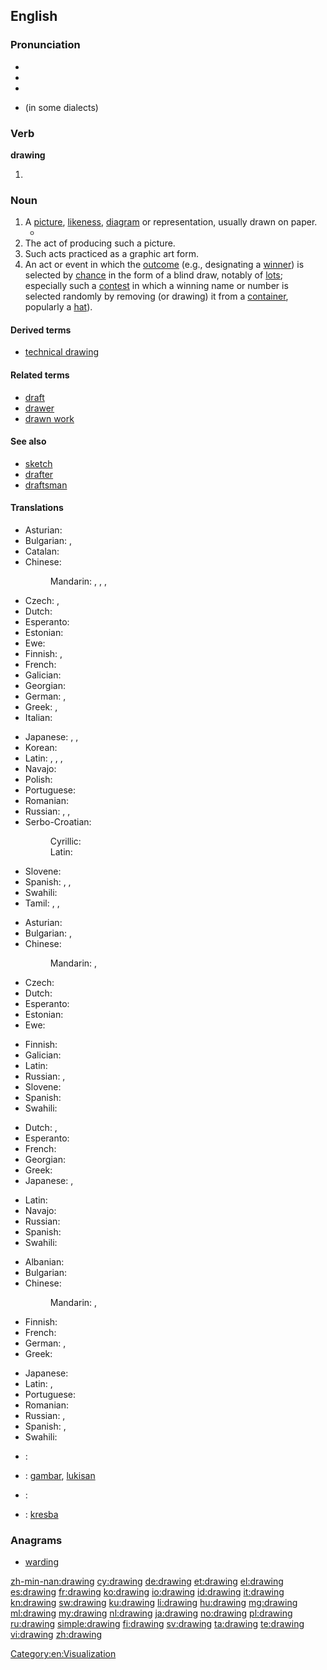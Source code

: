 ==English==

===Pronunciation===
{{wikipedia}}
* {{audio|en-us-drawing.ogg|Audio (US)}}
* {{IPA|/ˈdɹɑ.ɪŋ(ɡ)/|/ˈdɹɔ.ɪŋ(ɡ)/|/ˈdɹɑɹɪŋ(ɡ)/|/ˈdɹɔɹɪŋ(ɡ)/|lang=en}}
* {{rhymes|ɔːɪŋ}}
* {{rhymes|ɔːɹɪŋ}} (in some dialects)

===Verb===
'''drawing'''

# {{present participle of|draw}}

===Noun===
{{en-noun}}

# A [[picture]], [[likeness]], [[diagram]] or representation, usually drawn on paper.
#*{{quote-magazine|date=2012-03
|author=[[w:Brian Hayes (scientist)|Brian Hayes]]
|title=Pixels or Perish
|volume=100|issue=2|page=106
|magazine=[[w:American Scientist|American Scientist]]
|url=http://www.americanscientist.org/issues/pub/pixels-or-perish
|passage='''Drawings''' and pictures are more than mere ornaments in scientific discourse. Blackboard sketches, geological maps, diagrams of molecular structure, astronomical photographs, MRI images, the many varieties of statistical charts and graphs: These pictorial devices are indispensable tools for presenting evidence, for explaining a theory, for telling a story.}}
# The act of producing such a picture.
# Such acts practiced as a graphic art form.
# An act or event in which the [[outcome]] (e.g., designating a [[winner]]) is selected by [[chance]] in the form of a blind draw, notably of [[lot]]s; especially such a [[contest]] in which a winning name or number is selected randomly by removing (or drawing) it from a [[container]], popularly a [[hat]]).

====Derived terms====
* [[technical drawing]]

====Related terms====
* [[draft]]
* [[drawer]]
* [[drawn work]]

====See also====
* [[sketch]]
* [[drafter]]
* [[draftsman]]

====Translations====
{{trans-top|picture, likeness, diagram or representation}}
* Asturian: {{t-|ast|dibuxu|m}}
* Bulgarian: {{t+|bg|рисунка|f}},{{t+|bg|чертеж|m}}
* Catalan: {{t+|ca|dibuix|m}}
* Chinese:
*: Mandarin: {{t|cmn|圖畫|sc=Hani}}, {{t|cmn|图画|tr=túhuà|sc=Hani}}, {{t|cmn|圖片|sc=Hani}}, {{t|cmn|图片|tr=túpiàn|sc=Hani}}
* Czech: {{t+|cs|kresba|f}}, {{t-|cs|nákres|m}}
* Dutch: {{t+|nl|tekening}}
* Esperanto: {{t-|eo|desegnaĵo}}
* Estonian: {{t-|et|joonistus}}
* Ewe: {{tø|ee|nutata}}
* Finnish: {{t+|fi|piirros}}, {{t+|fi|piirustus}}
* French: {{t+|fr|dessin|m}}
* Galician: {{t-|gl|debuxo|m}}
* Georgian: {{t-|ka|ხატვა|tr=xatva|sc=Geor}}
* German: {{t+|de|Zeichnung|f}}, {{t+|de|Bild|n}}
* Greek: {{t+|el|σχέδιο|n|tr=schédio}}, {{t+|el|σχεδίασμα|n|tr=schedíasma}}
* Italian: {{t+|it|disegno|m}}
{{trans-mid}}
* Japanese: {{t+|ja|絵|tr=え, e|sc=Jpan}}, {{t-|ja|素描|tr=そびょう, sobyō|sc=Jpan}}, {{t+|ja|図画|tr=ずが, zuga|sc=Jpan}}
* Korean: {{t+|ko|그림|tr=geurim}}
* Latin: {{t-|la|imago}}, {{t+|la|descriptio}}, {{t+|la|forma}}, {{t-|la|designatio}}
* Navajo: {{tø|nv|naʼashchʼąąʼ}}
* Polish: {{t+|pl|rysunek|m}}
* Portuguese: {{t+|pt|desenho}}
* Romanian: {{t-|ro|desen|n}}
* Russian: {{t+|ru|рисунок|alt=рису́нок|tr=risúnok|m|sc=Cyrl}}, {{qualifier|draft, design, diagram}} {{t+|ru|чертёж|m|tr=čertjóž|sc=Cyrl}}, {{t+|ru|картинка|f|tr=kartínka|sc=Cyrl}}
* Serbo-Croatian:
*: Cyrillic: {{t-|sh|цртеж|m}}
*: Latin: {{t-|sh|crtež|m}}
* Slovene: {{t+|sl|risba|f}}
* Spanish: {{t+|es|dibujo|m}}, {{t+|es|esquema|m}}, {{t+|es|croquis|m}}
* Swahili: {{t+|sw|mchoro}}
* Tamil: {{t+|ta|ஓவியம்|sc=Taml}}, {{t+|ta|படம்|sc=Taml}}, {{t+|ta|கீறல்|sc=Taml}}
{{trans-bottom}}

{{trans-top|act of producing a picture}}
* Asturian: {{t-|ast|dibuxu|m}}
* Bulgarian: {{t+|bg|рисуване|n}}, {{t+|bg|чертане|n}}
* Chinese:
*: Mandarin: {{t|cmn|繪圖|sc=Hani}}, {{t|cmn|绘图|tr=huìtú|sc=Hani}}
* Czech: {{t+|cs|kresba|f}}
* Dutch: {{t+|nl|tekenen|n}}
* Esperanto: {{t-|eo|desegnado}}
* Estonian: {{t-|et|joonistamine}}
* Ewe: {{tø|ee|nutata}}
{{trans-mid}}
* Finnish: {{t-|fi|piirtäminen}}
* Galician: {{t-|gl|debuxo|m}}
* Latin: {{t-|la|graphidis scientia}}
* Russian: {{t+|ru|рисование|n|tr=risovánije|sc=Cyrl}}, {{qualifier|drafting}} {{t+|ru|черчение|m|tr=čerčénije|sc=Cyrl}}
* Slovene: {{t-|sl|risanje|n}}
* Spanish: {{t+|es|dibujar}}
* Swahili: {{t+|sw|mchoro}}
{{trans-bottom}}

{{trans-top|graphic art form}}
* Dutch: {{t+|nl|tekenen|n}}, {{t-|nl|tekenkunst}}
* Esperanto: {{t-|eo|desegnado}}
* French: {{t+|fr|dessin|m}}
* Georgian: {{t-|ka|ხატვა|tr=xatva|sc=Geor}}
* Greek: {{t+|el|σχέδιο|n|tr=skhédio}}
* Japanese: {{t-|ja|デッサン|tr=dessan|sc=Jpan}}, {{t-|ja|ドローイング|tr=dorōingu|sc=Jpan}}
{{trans-mid}}
* Latin: {{t-|la|graphis}}
* Navajo: {{tø|nv|naʼashchʼąąʼ}}
* Russian: {{t+|ru|рисование|n|tr=risovánije|sc=Cyrl}}
* Spanish: {{t+|es|dibujo|m}}
* Swahili: {{t+|sw|mchoro}}
{{trans-bottom}}

{{trans-top|action where the outcome is selected by chance using a draw}}
* Albanian: {{t-|sq|short|m}}
* Bulgarian: {{t+|bg|теглене|n}}
* Chinese:
*: Mandarin: {{t|cmn|抽籤|sc=Hani}}, {{t|cmn|抽签|tr=chōuqiān|sc=Hani}}
* Finnish: {{t-|fi|nostoarvonta}}
* French: {{t+|fr|pige|f}}
* German: {{t-|de|Auslosung|f}}, {{t+|de|Ziehung|f}}
* Greek: {{t+|el|κλήρωση|f|tr=klírosi}}
{{trans-mid}}
* Japanese: {{t+|ja|抽選|tr=ちゅうせん, chūsen|sc=Jpan}}
* Latin: {{t-|la|lineamenta}}, {{t-|la|adumbratio}}
* Portuguese: {{t+|pt|sorteio|m}}
* Romanian: {{t+|ro|tragere|f}}
* Russian: {{t+|ru|жеребьёвка|tr=žerebʹjóvka|sc=Cyrl}}, {{t+|ru|розыгрыш|m|tr=rózygryš|sc=Cyrl}}
* Spanish: {{t+|es|sorteo|m}}, {{t+|es|rifa|f}}
* Swahili: {{t+|sw|mchoro}}
{{trans-bottom}}

{{checktrans-top}}
* {{ttbc|el}}: {{t+|el|σχεδίαση|f|tr=σχεδίαση}}
* {{ttbc|id}}: [[gambar]], [[lukis|lukisan]]
{{trans-mid}}
* {{ttbc|ga}}: {{t-|ga|dearadh|m}}
* {{ttbc|sk}}: [[kresba]] {{f}}
{{trans-bottom}}

===Anagrams===
* [[warding#English|warding]]

[[Category:en:Visualization]]

[[zh-min-nan:drawing]]
[[cy:drawing]]
[[de:drawing]]
[[et:drawing]]
[[el:drawing]]
[[es:drawing]]
[[fr:drawing]]
[[ko:drawing]]
[[io:drawing]]
[[id:drawing]]
[[it:drawing]]
[[kn:drawing]]
[[sw:drawing]]
[[ku:drawing]]
[[li:drawing]]
[[hu:drawing]]
[[mg:drawing]]
[[ml:drawing]]
[[my:drawing]]
[[nl:drawing]]
[[ja:drawing]]
[[no:drawing]]
[[pl:drawing]]
[[ru:drawing]]
[[simple:drawing]]
[[fi:drawing]]
[[sv:drawing]]
[[ta:drawing]]
[[te:drawing]]
[[vi:drawing]]
[[zh:drawing]]